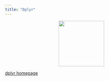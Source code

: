 ```yaml
---
title: "Dplyr"
---
```


<center>
![](../images/dplyr.png){style="width:150px"}
</center>

[dplyr homepage](https://dplyr.tidyverse.org//)